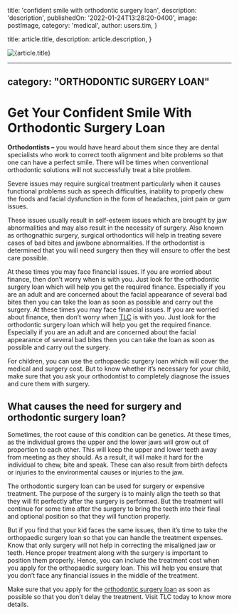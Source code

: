 
  title: 'confident smile with orthodontic surgery loan',
  description: 'description',
  publishedOn: '2022-01-24T13:28:20-0400',
  image: postImage,
  category: 'medical',
  author: users.tim,
}

  title: article.title,
  description: article.description,
}


<Image src={postImage} alt={article.title} />

---
category: "ORTHODONTIC SURGERY LOAN"
---

# Get Your Confident Smile With Orthodontic Surgery Loan

**Orthodontists –** you would have heard about them since they are dental specialists who work to correct tooth alignment and bite problems so that one can have a perfect smile. There will be times when conventional orthodontic solutions will not successfully treat a bite problem.

Severe issues may require surgical treatment particularly when it causes functional problems such as speech difficulties, inability to properly chew the foods and facial dysfunction in the form of headaches, joint pain or gum issues.

These issues usually result in self-esteem issues which are brought by jaw abnormalities and may also result in the necessity of surgery. Also known as orthognathic surgery, surgical orthodontics will help in treating severe cases of bad bites and jawbone abnormalities. If the orthodontist is determined that you will need surgery then they will ensure to offer the best care possible.

At these times you may face financial issues. If you are worried about finance, then don’t worry when is with you. Just look for the orthodontic surgery loan which will help you get the required finance. Especially if you are an adult and are concerned about the facial appearance of several bad bites then you can take the loan as soon as possible and carry out the surgery.
At these times you may face financial issues. If you are worried about finance, then don’t worry when [TLC](https://tlc.com.au/) is with you. Just look for the orthodontic surgery loan which will help you get the required finance. Especially if you are an adult and are concerned about the facial appearance of several bad bites then you can take the loan as soon as possible and carry out the surgery.

For children, you can use the orthopaedic surgery loan which will cover the medical and surgery cost. But to know whether it’s necessary for your child, make sure that you ask your orthodontist to completely diagnose the issues and cure them with surgery.

## What causes the need for surgery and orthodontic surgery loan?

Sometimes, the root cause of this condition can be genetics. At these times, as the individual grows the upper and the lower jaws will grow out of proportion to each other. This will keep the upper and lower teeth away from meeting as they should. As a result, it will make it hard for the individual to chew, bite and speak. These can also result from birth defects or injuries to the environmental causes or injuries to the jaw.

The orthodontic surgery loan can be used for surgery or expensive treatment. The purpose of the surgery is to mainly align the teeth so that they will fit perfectly after the surgery is performed. But the treatment will continue for some time after the surgery to bring the teeth into their final and optional position so that they will function properly.

But if you find that your kid faces the same issues, then it’s time to take the orthopaedic surgery loan so that you can handle the treatment expenses. Know that only surgery will not help in correcting the misaligned jaw or teeth. Hence proper treatment along with the surgery is important to position them properly. Hence, you can include the treatment cost when you apply for the orthopaedic surgery loan. This will help you ensure that you don’t face any financial issues in the middle of the treatment.

Make sure that you apply for the [orthodontic surgery loan](https://tlc.com.au/top-issues-for-which-you-may-need-orthodontic-surgery-loan/) as soon as possible so that you don’t delay the treatment. Visit TLC today to know more details.
